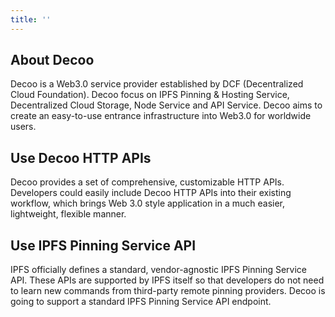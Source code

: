 ```yaml
---
title: ''
---
```


## About Decoo
Decoo is a Web3.0 service provider established by DCF (Decentralized Cloud Foundation). Decoo focus on IPFS Pinning & Hosting Service, Decentralized Cloud Storage, Node Service and API Service. Decoo aims to create an easy-to-use entrance infrastructure into Web3.0 for worldwide users.

## Use Decoo HTTP APIs
Decoo provides a set of comprehensive, customizable HTTP APIs. Developers could easily include Decoo HTTP APIs into their existing workflow, which brings Web 3.0 style application in a much easier, lightweight, flexible manner.

## Use IPFS Pinning Service API
IPFS officially defines a standard, vendor-agnostic IPFS Pinning Service API. These APIs are supported by IPFS itself so that developers do not need to learn new commands from third-party remote pinning providers. Decoo is going to support a standard IPFS Pinning Service API endpoint.
